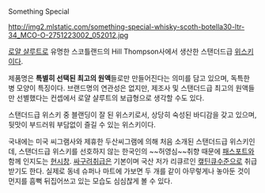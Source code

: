 Something Special

http://img2.mlstatic.com/something-special-whisky-scoth-botella30-ltr-34_MCO-O-2751223002_052012.jpg
 
[[로얄 샬루트]]로 유명한 스코틀랜드의 Hill Thompson사에서 생산한 스탠더드급 [[위스키]]이다.

제품명은 '''특별히 선택된 최고의 원액'''들로만 만들어진다는 의미를 담고 있으며, 독특한 병 모양이 특징이다. 
브랜드명의 연관성은 없지만, 제조사 및 스탠더드급 최고의 원액들만 선별했다는 컨셉에서 로얄 샬루트의 보급형으로 생각할 수도 있다.  

스탠더드급 위스키 중 블랜딩이 잘 된 위스키로서, 상당히 숙성된 바디감을 갖고 있으며, 뒷맛이 부드러워 부담없이 즐길 수 있는 위스키이다.

국내에는 미국 씨그램사와 제휴한 두산씨그램에 의해 처음 소개된 스탠더드급 위스키인데, 스탠더드급 위스키를 선호하지 않는 한국인의 ~~허영심~~취향 때문에 [[패스포트]]와 함께 인지도는 [[현시창]]. [[싸구려]]취급은 기본이며 국산 저가 리큐르인 [[캪틴큐]]수준으로 취급받기도 한다. 실제로 동네 슈퍼나 마트에 가보면 두 개를 같이 아무렇게나 놓아둔 것이 먼지를 흠뻑 뒤집어쓰고 있는 모습도 심심찮게 볼 수 있다.

